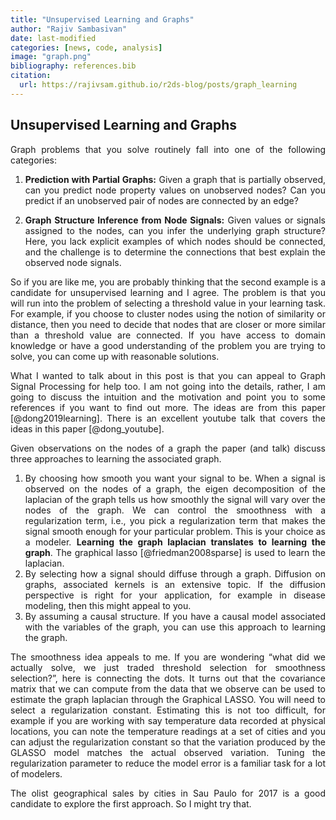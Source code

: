 ```yaml
---
title: "Unsupervised Learning and Graphs"
author: "Rajiv Sambasivan"
date: last-modified
categories: [news, code, analysis]
image: "graph.png"
bibliography: references.bib
citation:
  url: https://rajivsam.github.io/r2ds-blog/posts/graph_learning 
---
```

::: {style="text-align: justify"}
## Unsupervised Learning and Graphs
Graph problems that you solve routinely fall into one of the following categories:

1. **Prediction with Partial Graphs:** Given a graph that is partially observed, can you predict node property values on unobserved nodes? Can you predict if an unobserved pair of nodes are connected by an edge?

2. **Graph Structure Inference from Node Signals:** Given values or signals assigned to the nodes, can you infer the underlying graph structure? Here, you lack explicit examples of which nodes should be connected, and the challenge is to determine the connections that best explain the observed node signals.

So if you are like me, you are probably thinking that the second example is a candidate for unsupervised learning and I agree. The problem is that you will run into the problem of selecting a threshold value in your learning task. For example, if you choose to cluster nodes using the notion of similarity or distance, then you need to decide that nodes that are closer or more similar than a threshold value are connected. If you have access to domain knowledge or have a good understanding of the problem you are trying to solve, you can come up with reasonable solutions.

What I wanted to talk about in this post is that you can appeal to Graph Signal Processing for help too.
I am not going into the details, rather, I am going to discuss the intuition and the motivation and point you to some references if you want to find out more. The ideas are from this paper [@dong2019learning]. There is an excellent youtube talk that covers the ideas in this paper [@dong_youtube].

Given observations on the nodes of a graph the paper (and talk) discuss three approaches to learning the associated graph. 

1. By choosing how smooth you want your signal to be. When a signal is observed on the nodes of a graph, the eigen decomposition of the laplacian of the graph tells us how smoothly the signal will vary over the nodes of the graph. We can control the smoothness with a regularization term, i.e., you pick a regularization term that makes the signal smooth enough for your particular problem. This is your choice as a modeler. **Learning the graph laplacian translates to learning the graph**. The graphical lasso [@friedman2008sparse] is used to learn the laplacian.
2. By selecting how a signal should diffuse through a graph. Diffusion on graphs, associated kernels is an extensive topic. If the diffusion perspective is right for your application, for example in disease modeling, then this might appeal to you.
3. By assuming a causal structure. If you have a causal model associated with the variables of the graph, you can use this approach to learning the graph.

The smoothness idea appeals to me. If you are wondering "what did we actually solve, we just traded threshold selection for smoothness selection?", here is connecting the dots. It turns out that the covariance matrix that we can compute from the data that we observe can be used to estimate the graph laplacian through the Graphical LASSO. You will need to select a regularization constant. Estimating this is not too difficult, for example if you are working with say temperature data recorded at physical locations, you can note the temperature readings at a set of cities and you can adjust the regularization constant so that the variation produced by the GLASSO model matches the actual observed variation. Tuning the regularization parameter to reduce the model error is a familiar task for a lot of modelers.

The olist geographical sales by cities in Sau Paulo for 2017 is a good candidate to explore the first approach. So I might try that.




:::